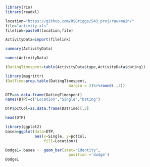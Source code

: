 ```r
library(rio)
library(readxl)

location="https://github.com/RSGriggs/543_proj/raw/main/"
file="activity.xls"
filelink=paste0(location,file)

ActivityData=import(filelink)
```
```r
summary(ActivityData)
```
```r
names(ActivityData)
```
```r
(DatingTimespent=table(ActivityData$type,ActivityData$dating))
```
```r
library(magrittr)
(DatTime=prop.table(DatingTimespent,
                            margin = 2)%>%round(.,2))
```
```r
DTP=as.data.frame(DatingTimespent)
names(DTP)=c("Location","Single","Dating")
```
```r
DTP$pctCol=as.data.frame(DatTime)[,3]
```
```r
head(DTP)
```
```r
library(ggplot2)
basea=ggplot(data=DTP, 
             aes(x=Single, y=pctCol,
                 fill=Location))

Dodge1= basea +  geom_bar(stat="identity",
                            position ='dodge') 
Dodge1
```

